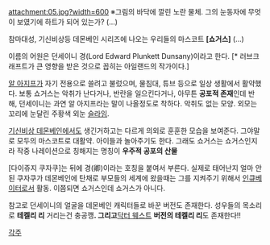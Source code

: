 attachment:05.jpg?width=600
※그림의 바닥에 깔린 노란 물체. 그의 눈동자에 무엇이 보였기에 하트가 되어 있는가? (...)

참마대성, 기신비상등 데몬베인 시리즈에 나오는 우리들의 마스코트 '''[쇼거스]''' (…)

이름의 어원은 던세이니 경(Lord Edward Plunkett Dunsany)이라고 한다. [* 러브크래프트가 큰 영향을 받은 것으로 꼽히는 아일랜드의 작가이다.]

[[알 아지프]]가 자기 전용으로 쓸려고 불렀으며, 물침대, 튜브 등으로 일상 생활에서 활약했다. 보통 쇼거스는 악취가 난다거나, 반란을 일으킨다거나, 아무튼 '''공포적 존재'''인데 반해, 던세이니는 과연 알 아지프라는 말이 나올정도로 착하다. 악취도 없는 모양. 외모는 꼬리에 눈달린 주황색 외눈 [[슬라임]].

[[기신비상 데몬베인]]에서도 생긴거하고는 다르게 의외로 훈훈한 모습을 보여준다. 그야말로 모두의 마스코트로 대활약. 아이들과 놀아주기도 한다. 그래도 쇼거스는 쇼거스인지라 작중 나레이션으로 칭해지는 명칭이 '''우주적 공포의 산물'''

[다이쥬지 쿠자쿠]는 뒤에 경(卿)이라는 호칭을 붙여서 부른다. 실제로 태어난지 얼마 안된 쿠자쿠가 데몬베인에 탄채로 부모들의 세계에 왔을때는 그를 지켜주기 위해서 [[인큐베이터]]로서 활동. 이쯤되면 쇼거스인데 쇼거스가 아니다.

참고로 던세이니의 얼굴을 데몬베인 캐릭터들로 바꾼 버전도 존재한다. 성우들의 목소리로 '''테켈리 리''' 거리는건 충공깽'''. 그리고 '''[[닥터 웨스트]] '''버전의 테켈리 리'''도 존재한다!!

[[각주]]
